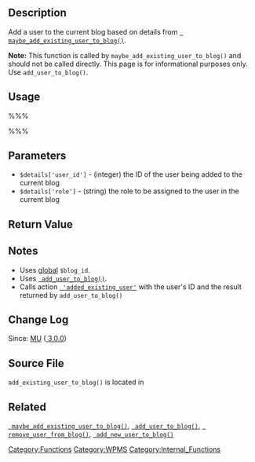 == Description ==
Add a user to the current blog based on details from <tt>[[Function Reference/maybe_add_existing_user_to_blog | maybe_add_existing_user_to_blog()]]</tt>.

'''Note:''' This function is called by <tt>maybe_add_existing_user_to_blog()</tt> and should not be called directly. This page is for informational purposes only. Use <tt>add_user_to_blog()</tt>.

== Usage ==
%%%<?php add_existing_user_to_blog( $details ) ?>%%%
== Parameters ==
{{Parameter|$details|array|Must at least contain values for the keys listed below|optional|<tt>false</tt> (which will cause a failure)}}
* <tt>$details['user_id']</tt> - (integer) the ID of the user being added to the current blog
* <tt>$details['role']</tt> - (string) the role to be assigned to the user in the current blog

== Return Value ==
{{Return||WP_Error object&#124;boolean|<tt>[[Class_Reference/WP_Error | WP_Error]]</tt> on failure, <tt>true</tt> on success}}

== Notes ==
* Uses [[Global_Variables | global]] <tt>$blog_id</tt>.
* Uses <tt>[[Function_Reference/add_user_to_blog | add_user_to_blog()]]</tt>.
* Calls action <tt>[[Plugin_API/Action_Reference/added_existing_user | 'added_existing_user']]</tt> with the user's ID and the result returned by <tt>add_user_to_blog()</tt>

== Change Log ==
Since: [[Version MU|MU]] ([[Version 3.0 | 3.0.0]])

== Source File ==
<tt>add_existing_user_to_blog()</tt> is located in {{Trac|wp-includes/ms-functions.php}}

== Related ==
<tt>[[Function Reference/maybe_add_existing_user_to_blog | maybe_add_existing_user_to_blog()]]</tt>, <tt>[[Function_Reference/add_user_to_blog | add_user_to_blog()]]</tt>, <tt>[[Function_Reference/remove_user_from_blog | remove_user_from_blog()]]</tt>, <tt>[[Function_Reference/add_new_user_to_blog | add_new_user_to_blog()]]</tt>

{{Tag Footer}}
[[Category:Functions]][[Category:WPMS]]
[[Category:Internal_Functions]]